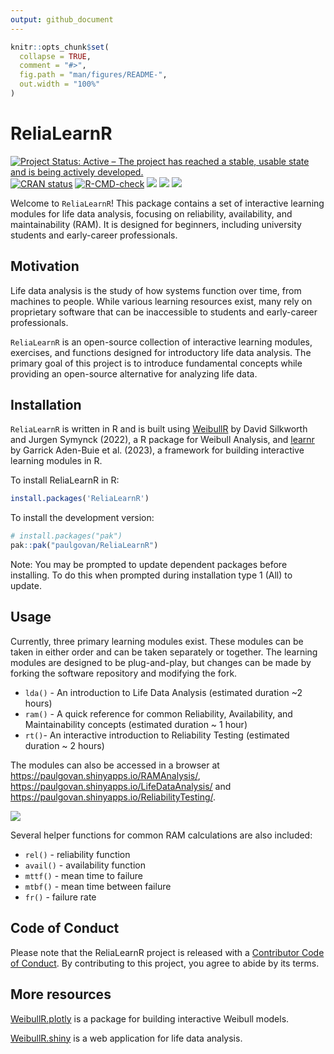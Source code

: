 ```yaml
---
output: github_document
---
```


<!-- README.md is generated from README.Rmd. Please edit that file -->

```r
knitr::opts_chunk$set(
  collapse = TRUE,
  comment = "#>",
  fig.path = "man/figures/README-",
  out.width = "100%"
)
```

# ReliaLearnR

<!-- badges: start -->
[![Project Status: Active – The project has reached a stable, usable state and is being actively developed.](https://www.repostatus.org/badges/latest/active.svg)](https://www.repostatus.org/#active)
[![CRAN
status](https://www.r-pkg.org/badges/version/ReliaLearnR)](https://CRAN.R-project.org/package=ReliaLearnR)
[![R-CMD-check](https://github.com/paulgovan/ReliaLearnR/actions/workflows/R-CMD-check.yaml/badge.svg)](https://github.com/paulgovan/ReliaLearnR/actions/workflows/R-CMD-check.yaml)
[![](http://cranlogs.r-pkg.org/badges/last-month/ReliaLearnR)](https://cran.r-project.org/package=ReliaLearnR)
[![](http://cranlogs.r-pkg.org/badges/grand-total/ReliaLearnR)](https://cran.r-project.org/package=ReliaLearnR)
[![](https://img.shields.io/badge/doi-10.32614/CRAN.package.ReliaLearnR-green.svg)](https://doi.org/10.32614/CRAN.package.ReliaLearnR)

<!-- badges: end -->

Welcome to `ReliaLearnR`! This package contains a set of interactive
learning modules for life data analysis, focusing on reliability,
availability, and maintainability (RAM). It is designed for beginners,
including university students and early-career professionals.

## Motivation

Life data analysis is the study of how systems function over time, from
machines to people. While various learning resources exist, many rely on
proprietary software that can be inaccessible to students and
early-career professionals.

`ReliaLearnR` is an open-source collection of interactive learning
modules, exercises, and functions designed for introductory life data
analysis. The primary goal of this project is to introduce fundamental
concepts while providing an open-source alternative for analyzing life
data.

## Installation

`ReliaLearnR` is written in R and is built using
[WeibullR](https://CRAN.R-project.org/package=WeibullR) by David
Silkworth and Jurgen Symynck (2022), a R package for Weibull Analysis,
and [learnr](https://CRAN.R-project.org/package=learnr) by Garrick
Aden-Buie et al. (2023), a framework for building interactive learning
modules in R.

To install ReliaLearnR in R:

``` r
install.packages('ReliaLearnR')
```

To install the development version:

``` r
# install.packages("pak")
pak::pak("paulgovan/ReliaLearnR")
```

Note: You may be prompted to update dependent packages before installing. 
To do this when prompted during installation type 1 (All) to update.

## Usage

Currently, three primary learning modules exist. These modules can be
taken in either order and can be taken separately or together. The
learning modules are designed to be plug-and-play, but changes can be
made by forking the software repository and modifying the fork.

-   `lda()` - An introduction to Life Data
    Analysis (estimated duration \~2 hours)
-   `ram()` - A quick reference for common Reliability,
    Availability, and Maintainability concepts (estimated duration \~ 1
    hour)
-   `rt()`- An interactive introduction to Reliability Testing
    (estimated duration \~ 2 hours)

The modules can also be accessed in a browser at
[https://paulgovan.shinyapps.io/RAMAnalysis/](https://paulgovan.shinyapps.io/RAMAnalysis/),
[https://paulgovan.shinyapps.io/LifeDataAnalysis/](https://paulgovan.shinyapps.io/LifeDataAnalysis/) and
[https://paulgovan.shinyapps.io/ReliabilityTesting/](https://paulgovan.shinyapps.io/ReliabilityTesting/).

![](https://github.com/paulgovan/WeibullR.learnr/blob/master/inst/paper/WeibullRlearnr.png?raw=true)<!-- -->

Several helper functions for common RAM calculations are also included:

-   `rel()` - reliability function
-   `avail()` - availability function
-   `mttf()` - mean time to failure
-   `mtbf()` - mean time between failure
-   `fr()` - failure rate

## Code of Conduct

Please note that the ReliaLearnR project is released with a
[Contributor Code of Conduct](CODE_OF_CONDUCT.md). By contributing to
this project, you agree to abide by its terms.

## More resources

[WeibullR.plotly](https://paulgovan.github.io/WeibullR.plotly/) is a
package for building interactive Weibull models.

[WeibullR.shiny](https://paulgovan.github.io/WeibullR.shiny/) is a web
application for life data analysis.
